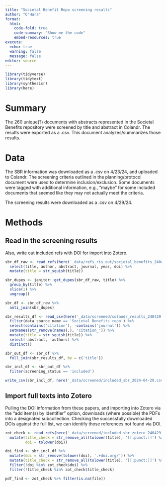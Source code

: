 ```yaml
---
title: "Societal Benefit Repo screening results"
author: "O'Hara"
format: 
  html:
    code-fold: true
    code-summary: "Show me the code"
    embed-resources: true
execute:
  echo: true
  warning: false
  message: false
editor: source
---
```


```r
library(tidyverse)
library(tidytext)
library(synthesisr)
library(here)
```

# Summary

The 260 unique(?) documents with abstracts represented in the Societal Benefits repository were screened by title and abstract in Colandr.  The results were exported as a .csv.  This document analyzes/summarizes those results.

# Data

The SBR information was downloaded as a .csv on 4/23/24, and uploaded to Colandr.  The screening criteria outlined in the planning/protocol document were used to determine inclusion/exclusion.  Some documents were tagged with additional information, e.g., "maybe" for some included documents that seemed like they may not actually meet the criteria.

The screening results were downloaded as a .csv on 4/29/24.

# Methods

## Read in the screening results

Also, write out included refs with DOI for import into Zotero.

```r
sbr_df_raw <- read_refs(here('_data/refs_ris_out/societal_benefits_240423.ris')) %>%
  select(title, author, abstract, journal, year, doi) %>%
  mutate(title = str_squish(title))

sbr_dupes <- janitor::get_dupes(sbr_df_raw, title) %>%
  group_by(title) %>%
  slice(1) %>%
  ungroup()

sbr_df <- sbr_df_raw %>%
  anti_join(sbr_dupes)

sbr_results_df <- read_csv(here('_data/screened/colandr_results_240429.csv')) %>%
  filter(data_source_name == 'Societal Benefits repo') %>%
  select(contains('citation'), -contains('journal')) %>%
  setNames(str_remove(names(.), 'citation_')) %>%
  mutate(title = str_squish(title)) %>%
  select(-abstract, -authors) %>%
  distinct()

sbr_out_df <- sbr_df %>%
  full_join(sbr_results_df, by = c('title'))

sbr_incl_df <- sbr_out_df %>%
  filter(screening_status == 'included')

write_csv(sbr_incl_df, here('_data/screened/included_sbr_2024-04-29.csv'))
```

## Import full texts into Zotero

Pulling the DOI information from these papers, and importing into Zotero via the "add item(s) by identifier" option, downloads (where possible) the PDFs into a designated subcollection.  Checking the successfully downloaded DOIs against the full list, we can identify those references not found via DOI.

```r
zot_check <- read_refs(here('_data/screened/included_sbr_zotero_240429.bib')) %>%
  mutate(title_check = str_remove_all(tolower(title), '[[:punct:]]') %>% str_squish(),
         doi = tolower(doi))

doi_find <- sbr_incl_df %>%
  mutate(doi = str_remove(tolower(doi), '.+doi.org/')) %>%
  mutate(title_check = str_remove_all(tolower(title), '[[:punct:]]') %>% str_squish()) %>%
  filter(!doi %in% zot_check$doi) %>%
  filter(!title_check %in% zot_check$title_check)

pdf_find <- zot_check %>% filter(is.na(file))
```

